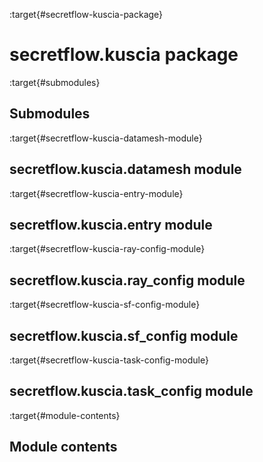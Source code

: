 :target{#secretflow-kuscia-package}

# secretflow\.kuscia package

:target{#submodules}

## Submodules

:target{#secretflow-kuscia-datamesh-module}

## secretflow\.kuscia.datamesh module

:target{#secretflow-kuscia-entry-module}

## secretflow\.kuscia.entry module

:target{#secretflow-kuscia-ray-config-module}

## secretflow\.kuscia.ray\_config module

:target{#secretflow-kuscia-sf-config-module}

## secretflow\.kuscia.sf\_config module

:target{#secretflow-kuscia-task-config-module}

## secretflow\.kuscia.task\_config module

:target{#module-contents}

## Module contents
